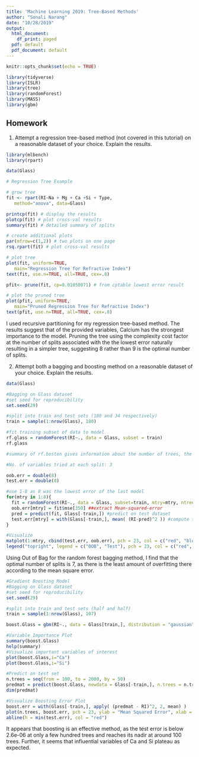 ```yaml
---
title: 'Machine Learning 2019: Tree-Based Methods'
author: "Sonali Narang"
date: "10/28/2019"
output:
  html_document:
    df_print: paged
  pdf: default
  pdf_document: default
---
```


```r
knitr::opts_chunk$set(echo = TRUE)
```

```r
library(tidyverse)
library(ISLR)
library(tree)
library(randomForest)
library(MASS)
library(gbm)

```

## Homework

1. Attempt a regression tree-based method (not covered in this tutorial) on a reasonable dataset of your choice. Explain the results. 
```r
library(mlbench)
library(rpart)

data(Glass)
```

```r

# Regression Tree Example

# grow tree 
fit <- rpart(RI~Na + Mg + Ca +Si + Type, 
   method="anova", data=Glass)

printcp(fit) # display the results 
plotcp(fit) # plot cross-val results 
summary(fit) # detailed summary of splits

# create additional plots 
par(mfrow=c(1,2)) # two plots on one page 
rsq.rpart(fit) # plot cross-val results   

# plot tree 
plot(fit, uniform=TRUE, 
   main="Regression Tree for Refractive Index")
text(fit, use.n=TRUE, all=TRUE, cex=.8)

pfit<- prune(fit, cp=0.01050071) # from cptable lowest error result

# plot the pruned tree 
plot(pfit, uniform=TRUE, 
   main="Pruned Regression Tree for Refractive Index")
text(pfit, use.n=TRUE, all=TRUE, cex=.8)
```



I used recursive partitioning for my regression tree-based method. The results suggest that of the provided variables, Calcium has the strongest importance to the model. Pruning the tree using the complexity cost factor at the number of splits associated with the the lowest error naturally resulting in a simpler tree, suggesting 8 rather than 9 is the optimal number of splits. 

2. Attempt both a bagging and boosting method on a reasonable dataset of your choice. Explain the results.

```r
data(Glass)
```

```r
#Bagging on Glass dataset
#set seed for reproducibility 
set.seed(29)

#split into train and test sets (180 and 34 respectively)
train = sample(1:nrow(Glass), 180)

#fit training subset of data to model 
rf.glass = randomForest(RI~., data = Glass, subset = train)
rf.glass

#summary of rf.boston gives information about the number of trees, the mean squared residuals (MSR), and the percentage of variance explained

#No. of variables tried at each split: 3

oob.err = double(8)
test.err = double(8)

#use 1-8 as 8 was the lowest error of the last model
for(mtry in 1:8){
  fit = randomForest(RI~., data = Glass, subset=train, mtry=mtry, ntree = 350)
  oob.err[mtry] = fit$mse[350] ##extract Mean-squared-error 
  pred = predict(fit, Glass[-train,]) #predict on test dataset
  test.err[mtry] = with(Glass[-train,], mean( (RI-pred)^2 )) #compute test error
}

#Visualize 
matplot(1:mtry, cbind(test.err, oob.err), pch = 23, col = c("red", "blue"), type = "b", ylab="Mean Squared Error")
legend("topright", legend = c("OOB", "Test"), pch = 23, col = c("red", "blue"))

```
Using Out of Bag for the random forest bagging method, I find that the optimal number of splits is 7, as there is the least amount of overfitting there according to the mean square error.

```r
#Gradient Boosting Model
#Bagging on Glass dataset
#set seed for reproducibility 
set.seed(29)

#split into train and test sets (half and half)
train = sample(1:nrow(Glass), 107)

boost.Glass = gbm(RI~., data = Glass[train,], distribution = "gaussian", n.trees = 1000, shrinkage = 0.01, interaction.depth = 4)

#Variable Importance Plot
summary(boost.Glass)
help(summary)
#Visualize important variables of interest
plot(boost.Glass,i="Ca")
plot(boost.Glass,i="Si")

#Predict on test set
n.trees = seq(from = 100, to = 2000, by = 50)
predmat = predict(boost.Glass, newdata = Glass[-train,], n.trees = n.trees)
dim(predmat)

#Visualize Boosting Error Plot
boost.err = with(Glass[-train,], apply( (predmat - RI)^2, 2, mean) )
plot(n.trees, boost.err, pch = 23, ylab = "Mean Squared Error", xlab = "# Trees", main = "Boosting Test Error")
abline(h = min(test.err), col = "red")

```

It appears that boosting is an effective method, as the test error is below 2.6e-06 at only a few hundred trees and reaches its nadir at around 100 trees. Further, it seems that influential variables of Ca and Si plateau as expected.